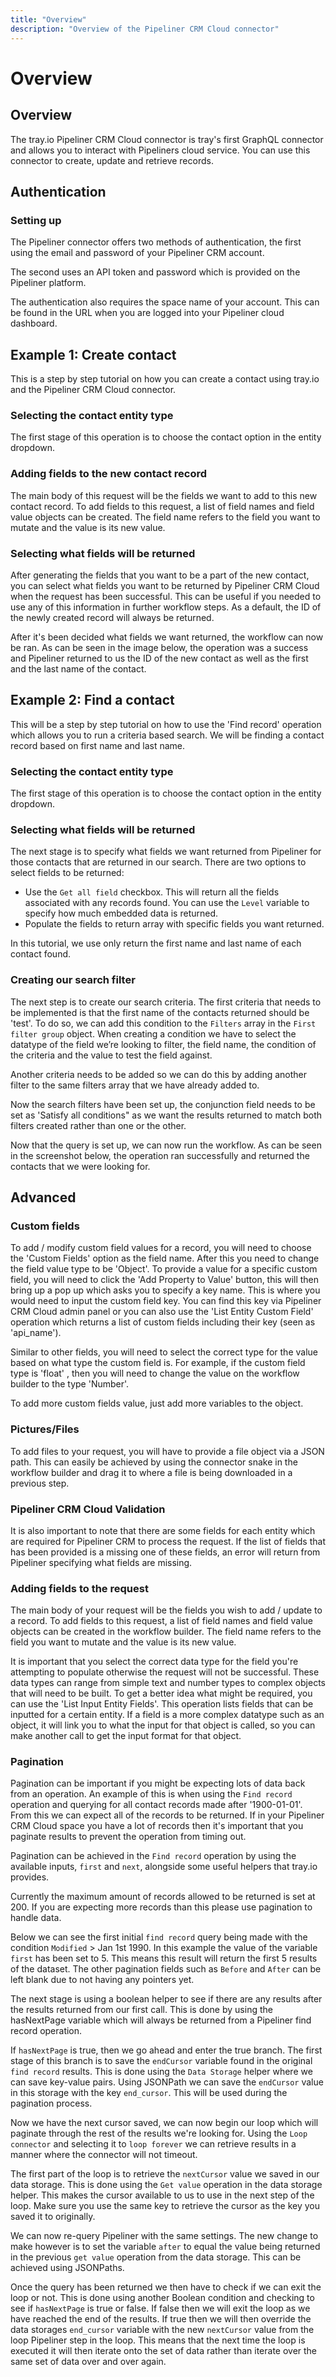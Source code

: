 ```yaml
---
title: "Overview"
description: "Overview of the Pipeliner CRM Cloud connector"
---
```


# Overview

## Overview

The tray.io Pipeliner CRM Cloud connector is tray's first GraphQL connector and allows you to interact with Pipeliners cloud service. You can use this connector to create, update and retrieve records.

## Authentication

### Setting up

The Pipeliner connector offers two methods of authentication, the first using the email and password of your Pipeliner CRM account.

The second uses an API token and password which is provided on the Pipeliner platform.

The authentication also requires the space name of your account. This can be found in the URL when you are logged into your Pipeliner cloud dashboard.

## Example 1: Create contact

This is a step by step tutorial on how you can create a contact using tray.io and the Pipeliner CRM Cloud connector.

### Selecting the contact entity type

The first stage of this operation is to choose the contact option in the entity dropdown.

### Adding fields to the new contact record

The main body of this request will be the fields we want to add to this new contact record. To add fields to this request, a list of field names and field value objects can be created. The field name refers to the field you want to mutate and the value is its new value.

### Selecting what fields will be returned

After generating the fields that you want to be a part of the new contact, you can select what fields you want to be returned by Pipeliner CRM Cloud when the request has been successful. This can be useful if you needed to use any of this information in further workflow steps. As a default, the ID of the newly created record will always be returned.

After it's been decided what fields we want returned, the workflow can now be ran. As can be seen in the image below, the operation was a success and Pipeliner returned to us the ID of the new contact as well as the first and the last name of the contact.

## Example 2: Find a contact

This will be a step by step tutorial on how to use the 'Find record' operation which allows you to run a criteria based search. We will be finding a contact record based on first name and last name.

### Selecting the contact entity type

The first stage of this operation is to choose the contact option in the entity dropdown.

### Selecting what fields will be returned

The next stage is to specify what fields we want returned from Pipeliner for those contacts that are returned in our search. There are two options to select fields to be returned:

- Use the `Get all field` checkbox. This will return all the fields associated with any records found. You can use the `Level` variable to specify how much embedded data is returned.
- Populate the fields to return array with specific fields you want returned.

In this tutorial, we use only return the first name and last name of each contact found.

### Creating our search filter

The next step is to create our search criteria. The first criteria that needs to be implemented is that the first name of the contacts returned should be 'test'. To do so, we can add this condition to the `Filters` array in the `First filter group` object. When creating a condition we have to select the datatype of the field we’re looking to filter, the field name, the condition of the criteria and the value to test the field against.

Another criteria needs to be added so we can do this by adding another filter to the same filters array that we have already added to.

Now the search filters have been set up, the conjunction field needs to be set as 'Satisfy all conditions" as we want the results returned to match both filters created rather than one or the other.

Now that the query is set up, we can now run the workflow. As can be seen in the screenshot below, the operation ran successfully and returned the contacts that we were looking for.

## Advanced

### Custom fields

To add / modify custom field values for a record, you will need to choose the 'Custom Fields' option as the field name. After this you need to change the field value type to be 'Object'. To provide a value for a specific custom field, you will need to click the 'Add Property to Value' button, this will then bring up a pop up which asks you to specify a key name. This is where you would need to input the custom field key. You can find this key via Pipeliner CRM Cloud admin panel or you can also use the 'List Entity Custom Field' operation which returns a list of custom fields including their key (seen as 'api_name').

Similar to other fields, you will need to select the correct type for the value based on what type the custom field is. For example, if the custom field type is 'float' , then you will need to change the value on the workflow builder to the type 'Number'.

To add more custom fields value, just add more variables to the object.

### Pictures/Files

To add files to your request, you will have to provide a file object via a JSON path. This can easily be achieved by using the connector snake in the workflow builder and drag it to where a file is being downloaded in a previous step.

 

### Pipeliner CRM Cloud Validation

It is also important to note that there are some fields for each entity which are required for Pipeliner CRM to process the request. If the list of fields that has been provided is a missing one of these fields, an error will return from Pipeliner specifying what fields are missing.

### Adding fields to the request

The main body of your request will be the fields you wish to add / update to a record. To add fields to this request, a list of field names and field value objects can be created in the workflow builder. The field name refers to the field you want to mutate and the value is its new value.

It is important that you select the correct data type for the field you're attempting to populate otherwise the request will not be successful. These data types can range from simple text and number types to complex objects that will need to be built. To get a better idea what might be required, you can use the 'List Input Entity Fields'. This operation lists fields that can be inputted for a certain entity. If a field is a more complex datatype such as an object, it will link you to what the input for that object is called, so you can make another call to get the input format for that object.

### Pagination

Pagination can be important if you might be expecting lots of data back from an operation. An example of this is when using the `Find record` operation and querying for all contact records made after '1900-01-01'. From this we can expect all of the records to be returned. If in your Pipeliner CRM Cloud space you have a lot of records then it's important that you paginate results to prevent the operation from timing out.

Pagination can be achieved in the `Find record` operation by using the available inputs, `first` and `next`, alongside some useful helpers that tray.io provides.

Currently the maximum amount of records allowed to be returned is set at 200. If you are expecting more records than this please use pagination to handle data.

Below we can see the first initial `find record` query being made with the condition `Modified` > Jan 1st 1990. In this example the value of the variable `first` has been set to 5. This means this result will return the first 5 results of the dataset. The other pagination fields such as `Before` and `After` can be left blank due to not having any pointers yet.

 

The next stage is using a boolean helper to see if there are any results after the results returned from our first call. This is done by using the hasNextPage variable which will always be returned from a Pipeliner find record operation.

If `hasNextPage` is true, then we go ahead and enter the true branch. The first stage of this branch is to save the `endCursor` variable found in the original `find record` results. This is done using the `Data Storage` helper where we can save key-value pairs. Using JSONPath we can save the `endCursor` value in this storage with the key `end_cursor`. This will be used during the pagination process.

Now we have the next cursor saved, we can now begin our loop which will paginate through the rest of the results we're looking for. Using the `Loop connector` and selecting it to `loop forever` we can retrieve results in a manner where the connector will not timeout.

The first part of the loop is to retrieve the `nextCursor` value we saved in our data storage. This is done using the `Get value` operation in the data storage helper. This makes the cursor available to us to use in the next step of the loop. Make sure you use the same key to retrieve the cursor as the key you saved it to originally.

We can now re-query Pipeliner with the same settings. The new change to make however is to set the variable `after` to equal the value being returned in the previous `get value` operation from the data storage. This can be achieved using JSONPaths.

Once the query has been returned we then have to check if we can exit the loop or not. This is done using another Boolean condition and checking to see if `hasNextPage` is true or false. If false then we will exit the loop as we have reached the end of the results. If true then we will then override the data storages `end_cursor` variable with the new `nextCursor` value from the loop Pipeliner step in the loop. This means that the next time the loop is executed it will then iterate onto the set of data rather than iterate over the same set of data over and over again.

 
